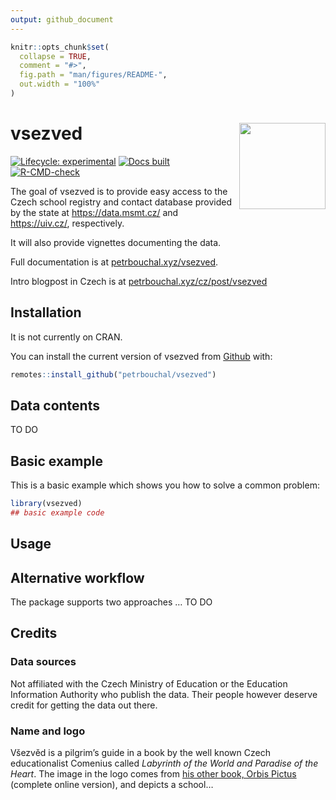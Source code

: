 ```yaml
---
output: github_document
---
```


<!-- README.md is generated from README.Rmd. Please edit that file -->

```r
knitr::opts_chunk$set(
  collapse = TRUE,
  comment = "#>",
  fig.path = "man/figures/README-",
  out.width = "100%"
)
```

# vsezved  <a href='http://petrbouchal.xyz/vsezved'><img src='man/figures/logo.png' align="right" height="138" /></a>

<!-- badges: start -->
[![Lifecycle: experimental](https://img.shields.io/badge/lifecycle-experimental-orange.svg)](https://www.tidyverse.org/lifecycle/#experimental)
[![Docs built](https://github.com/petrbouchal/vsezved/workflows/pkgdown/badge.svg)](https://github.com/petrbouchal/vsezved/actions)
[![R-CMD-check](https://github.com/petrbouchal/vsezved/workflows/R-CMD-check/badge.svg)](https://github.com/petrbouchal/vsezved/actions)
<!-- badges: end -->

The goal of vsezved is to provide easy access to the Czech school registry and contact database provided by the state at <https://data.msmt.cz/> and <https://uiv.cz/>, respectively.

It will also provide vignettes documenting the data.

Full documentation is at [petrbouchal.xyz/vsezved](https://petrbouchal.xyz/vsezved).

Intro blogpost in Czech is at [petrbouchal.xyz/cz/post/vsezved](https://petrbouchal.xyz/post/vsezved)

## Installation

It is not currently on CRAN.

You can install the current version of vsezved from [Github](https://github.com) with:

``` r
remotes::install_github("petrbouchal/vsezved")
```

## Data contents

TO DO

## Basic example

This is a basic example which shows you how to solve a common problem:

```r
library(vsezved)
## basic example code
```

## Usage

## Alternative workflow

The package supports two approaches ... TO DO

## Credits

### Data sources

Not affiliated with the Czech Ministry of Education or the Education Information Authority who publish the data. Their people however deserve credit for getting the data out there.

### Name and logo

Všezvěd is a pilgrim's guide in a book by the well known Czech educationalist Comenius called *Labyrinth of the World and Paradise of the Heart*. The image in the logo comes from [his other book, Orbis Pictus](http://kramerius5.nkp.cz/view/uuid:426f6010-9a3f-11e4-a808-005056827e52?page=uuid:a7c9fad0-a703-11e4-b69d-5ef3fc9ae867) (complete online version), and depicts a school...
